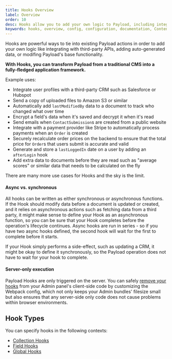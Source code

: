 ```yaml
---
title: Hooks Overview
label: Overview
order: 10
desc: Hooks allow you to add your own logic to Payload, including integrating with third-party APIs, adding auto-generated data, or modifing Payload's base functionality.
keywords: hooks, overview, config, configuration, documentation, Content Management System, cms, headless, javascript, node, react, express
---
```


<Banner type="info">
  Hooks are powerful ways to tie into existing Payload actions in order to add your own logic like
  integrating with third-party APIs, adding auto-generated data, or modifing Payload's base
  functionality.
</Banner>

**With Hooks, you can transform Payload from a traditional CMS into a fully-fledged application framework.**

Example uses:

- Integrate user profiles with a third-party CRM such as Salesforce or Hubspot
- Send a copy of uploaded files to Amazon S3 or similar
- Automatically add `lastModifiedBy` data to a document to track who changed what over time
- Encrypt a field's data when it's saved and decrypt it when it's read
- Send emails when `ContactSubmission`s are created from a public website
- Integrate with a payment provider like Stripe to automatically process payments when an `Order` is created
- Securely recalculate order prices on the backend to ensure that the total price for `Order`s that users submit is accurate and valid
- Generate and store a `lastLoggedIn` date on a user by adding an `afterLogin` hook
- Add extra data to documents before they are read such as "average scores" or similar data that needs to be calculated on the fly

There are many more use cases for Hooks and the sky is the limit.

#### Async vs. synchronous

All hooks can be written as either synchronous or asynchronous functions. If the Hook should modify data before a document is updated or created, and it relies on asynchronous actions such as fetching data from a third party, it might make sense to define your Hook as an asynchronous function, so you can be sure that your Hook completes before the operation's lifecycle continues. Async hooks are run in series - so if you have two async hooks defined, the second hook will wait for the first to complete before it starts.

If your Hook simply performs a side-effect, such as updating a CRM, it might be okay to define it synchronously, so the Payload operation does not have to wait for your hook to complete.

#### Server-only execution

Payload Hooks are only triggered on the server. You can safely [remove your hooks](/docs/admin/excluding-server-code#aliasing-server-only-modules) from your Admin panel's client-side code by customizing the Webpack config, which not only keeps your Admin bundles' filesize small but also ensures that any server-side only code does not cause problems within browser environments.

## Hook Types

You can specify hooks in the following contexts:

- [Collection Hooks](/docs/hooks/collections)
- [Field Hooks](/docs/hooks/fields)
- [Global Hooks](/docs/hooks/globals)
